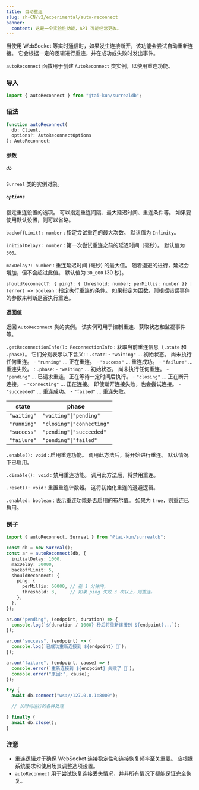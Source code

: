 ```yaml
---
title: 自动重连
slug: zh-CN/v2/experimental/auto-reconnect
banner:
  content: 这是一个实验性功能，API 可能经常更改。
---
```


当使用 WebSocket 等实时通信时，如果发生连接断开，该功能会尝试自动重新连接。 它会根据一定的逻辑进行重连，并在成功或失败时发出事件。

`autoReconnect` 函数用于创建 `AutoReconnect` 类实例，以使用重连功能。

### 导入

```ts
import { autoReconnect } from "@tai-kun/surrealdb";
```

### 语法

```ts
function autoReconnect(
  db: Client, 
  options?: AutoReconnectOptions
): AutoReconnect;
```

#### 参数

##### `db`

`Surreal` 类的实例对象。

##### `options`

指定重连设置的选项。 可以指定重连间隔、最大延迟时间、重连条件等。 如果要使用默认设置，则可以省略。

`backoffLimit?: number`
:   指定尝试重连的最大次数。 默认值为 `Infinity`。

`initialDelay?: number`
:   第一次尝试重连之前的延迟时间（毫秒）。 默认值为 `500`。

`maxDelay?: number`
:   重连延迟时间 (毫秒) 的最大值。 随着退避的进行，延迟会增加，但不会超过此值。 默认值为 `30_000` (30 秒)。

`shouldReconnect?: { ping?: { threshold: number; perMillis: number }} | (error) => boolean`
:   指定执行重连的条件。 如果指定为函数，则根据错误事件的参数来判断是否执行重连。

#### 返回值

返回 `AutoReconnect` 类的实例。 该实例可用于控制重连、获取状态和监视事件等。

`.getReconnectionInfo(): ReconnectionInfo`
:   获取当前重连信息（`.state` 和 `.phase`）。 它们分别表示以下含义:
:   `.state`:
    - `"waiting"` ... 初始状态。 尚未执行任何重连。
    - `"running"` ... 正在重连。
    - `"success"` ... 重连成功。
    - `"failure"` ... 重连失败。
:   `.phase`:
    - `"waiting"`    ... 初始状态。 尚未执行任何重连。
    - `"pending"`    ... 已请求重连，正在等待一定时间后执行。
    - `"closing"`    ... 正在断开连接。
    - `"connecting"` ... 正在连接。 即使断开连接失败，也会尝试连接。
    - `"succeeded"`  ... 重连成功。
    - `"failed"`     ... 重连失败。

| state       | phase                     |
| ----------- | ------------------------- |
| `"waiting"` | `"waiting"\|"pending"`    |
| `"running"` | `"closing"\|"connecting"` |
| `"success"` | `"pending"\|"succeeded"`  |
| `"failure"` | `"pending"\|"failed"`     |

`.enable(): void`
:   启用重连功能。 调用此方法后，将开始进行重连。 默认情况下已启用。

`.disable(): void`
:   禁用重连功能。 调用此方法后，将禁用重连。

`.reset(): void`
:   重置重连计数器。 这将初始化重连的退避逻辑。

`.enabled: boolean`
:   表示重连功能是否启用的布尔值。 如果为 `true`，则重连已启用。

### 例子

```ts
import { autoReconnect, Surreal } from "@tai-kun/surrealdb";

const db = new Surreal();
const ar = autoReconnect(db, {
  initialDelay: 1000,
  maxDelay: 30000,
  backoffLimit: 5,
  shouldReconnect: {
    ping: {
      perMillis: 60000, // 在 1 分钟内，
      threshold: 3,     // 如果 ping 失败 3 次以上，则重连。
    },
  },
});

ar.on("pending", (endpoint, duration) => {
  console.log(`${duration / 1000} 秒后将重新连接到 ${endpoint}...`);
});

ar.on("success", (endpoint) => {
  console.log(`已成功重新连接到 ${endpoint} 🎉`);
});

ar.on("failure", (endpoint, cause) => {
  console.error(`重新连接到 ${endpoint} 失败了 🤯`);
  console.error("原因:", cause);
});

try {
  await db.connect("ws://127.0.0.1:8000");

  // 长时间运行的各种处理

} finally {
  await db.close();
}
```

### 注意

- 重连逻辑对于确保 WebSocket 连接稳定性和连接恢复频率至关重要。 应根据系统要求和使用场景调整选项设置。
- `autoReconnect` 用于尝试恢复连接丢失情况，并非所有情况下都能保证完全恢复。
